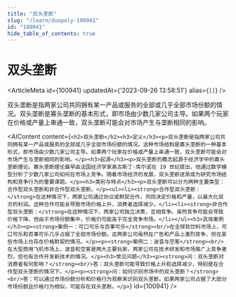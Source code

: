 ```yaml
---
title: "双头垄断"
slug: "/learn/duopoly-100941"
id: "100941"
hide_table_of_contents: true
---
```



# 双头垄断

<ArticleMeta id={100941} updatedAt={'2023-09-26 13:58:51'} alias={`[]`} />
<div className='border-solid border-b border-t-0 my-4 border-[var(--ifm-color-gray-300)]' />

双头垄断是指两家公司共同拥有某一产品或服务的全部或几乎全部市场份额的情况。双头垄断是寡头垄断的基本形式，即市场由少数几家公司主导。如果两个玩家在价格或产量上串通一致，双头垄断可能会对市场产生与垄断相同的影响。

<AIContent content={`<h2>双头垄断</h2><h3>定义</h3><p>双头垄断是指两家公司共同拥有某一产品或服务的全部或几乎全部市场份额的情况。这种市场结构是寡头垄断的一种基本形式，即市场由少数几家公司主导。如果两个玩家在价格或产量上串通一致，双头垄断可能会对市场产生与垄断相同的影响。</p><h3>起源</h3><p>双头垄断的概念起源于经济学中的寡头垄断理论。寡头垄断理论最早由法国经济学家奥古斯丁·库尔诺在 19 世纪提出，他通过数学模型分析了少数几家公司如何在市场上竞争。随着市场经济的发展，双头垄断逐渐成为研究市场结构和竞争行为的重要课题。</p><h3>类别与特点</h3><p>双头垄断可以分为两种主要类型：合作型双头垄断和非合作型双头垄断。</p><ul><li><strong>合作型双头垄断：</strong>在这种情况下，两家公司通过协议或默契合作，共同决定价格和产量，以最大化双方的利润。这种合作可能会导致市场价格上升，消费者选择减少。</li><li><strong>非合作型双头垄断：</strong>在这种情况下，两家公司独立决策，互相竞争。虽然竞争可能会导致价格下降，但由于市场份额集中，价格仍可能高于完全竞争市场。</li></ul><h3>具体案例</h3><p><strong>案例一：可口可乐与百事可乐</strong><br/>在全球软饮料市场上，可口可乐和百事可乐几乎占据了全部市场份额。这两家公司虽然在广告和产品上激烈竞争，但在某些市场上也存在价格默契的情况。</p><p><strong>案例二：波音与空客</strong><br/>在大型商用飞机市场上，波音和空客是两大主要玩家。两家公司在技术研发和市场推广上竞争激烈，但也有合作开发新技术的情况。</p><h3>常见问题</h3><p><strong>问：双头垄断对消费者有何影响？</strong><br/>答：双头垄断可能导致价格上升和选择减少，特别是在合作型双头垄断的情况下。</p><p><strong>问：如何识别市场中的双头垄断？</strong><br/>答：可以通过市场份额分析和价格行为观察来识别双头垄断。如果两家公司占据了大部分市场份额且价格行为相似，可能存在双头垄断。</p>`} id={100941} />
